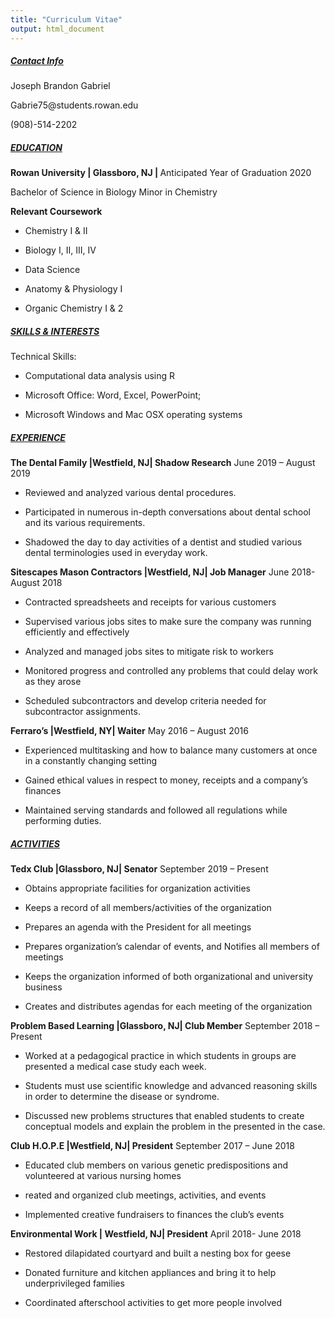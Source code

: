 ```yaml
---
title: "Curriculum Vitae"
output: html_document
---
```


##### <ins>Contact Info</ins> 

Joseph Brandon Gabriel	

Gabrie75@students.rowan.edu	

(908)-514-2202	

##### <ins>EDUCATION</ins>	

**Rowan University | Glassboro, NJ | **                   Anticipated Year of Graduation  2020

Bachelor of Science in Biology
Minor in Chemistry	
	
 **Relevant Coursework**
 
- Chemistry I & II

- Biology I, II, III, IV

- Data Science

- Anatomy & Physiology I

- Organic Chemistry I & 2 
	
	
##### <ins> SKILLS & INTERESTS </ins> 

Technical Skills: 

- Computational data analysis using R
 
- Microsoft Office: Word, Excel, PowerPoint;
 
- Microsoft Windows and Mac OSX operating systems



##### <ins>EXPERIENCE</ins>

**The Dental Family |Westfield, NJ| Shadow Research** 	 June 2019 – August 2019


*  Reviewed and analyzed various dental procedures. 


* Participated in numerous in-depth conversations about dental school and its various requirements. 


* Shadowed the day to day activities of a dentist and studied various dental terminologies used in everyday work.


 **Sitescapes Mason Contractors |Westfield, NJ| Job Manager** 					                     June 2018-August 2018


* Contracted spreadsheets and receipts for various customers


* Supervised various jobs sites to make sure the company was running efficiently and effectively 

* Analyzed and managed jobs sites to mitigate risk to workers


* Monitored progress and controlled any problems that could delay work as they arose


* Scheduled subcontractors and develop criteria needed for subcontractor assignments. 


**Ferraro’s |Westfield, NY| Waiter** 		     May 2016 – August 2016


* Experienced multitasking and how to balance many customers at once in a constantly changing setting


* Gained ethical values in respect to money, receipts and a company’s finances


* Maintained serving standards and followed all regulations while performing duties.

##### <ins> ACTIVITIES </ins>


**Tedx Club |Glassboro, NJ| Senator** 									   September 2019 – Present

 
* Obtains appropriate facilities for organization activities 


* Keeps a record of all members/activities of the organization


* Prepares an agenda with the President for all meetings 


* Prepares organization's calendar of events, and Notifies all members of meetings


* Keeps the organization informed of both organizational and university business 


* Creates and distributes agendas for each meeting of the organization

**Problem Based Learning |Glassboro, NJ| Club Member** 					                September 2018 – Present


* Worked at a pedagogical practice in which students in groups are presented a medical case study each week. 


* Students must use scientific knowledge and advanced reasoning skills in order to determine the disease or syndrome.


* Discussed new problems structures that enabled students to create conceptual models and explain the problem in the presented in the case. 

**Club H.O.P.E |Westfield, NJ| President**  September 2017 – June 2018
 
 
 * Educated club members on various genetic predispositions and volunteered at various nursing homes
 
 
  * reated and organized club meetings, activities, and events
 
 
 * Implemented creative fundraisers to finances the club’s events

**Environmental Work | Westfield, NJ| President**  April 2018- June 2018


 * Restored dilapidated courtyard and built a nesting box for geese


 * Donated furniture and kitchen appliances and bring it to help underprivileged families 
 
 
 * Coordinated afterschool activities to get more people involved  






